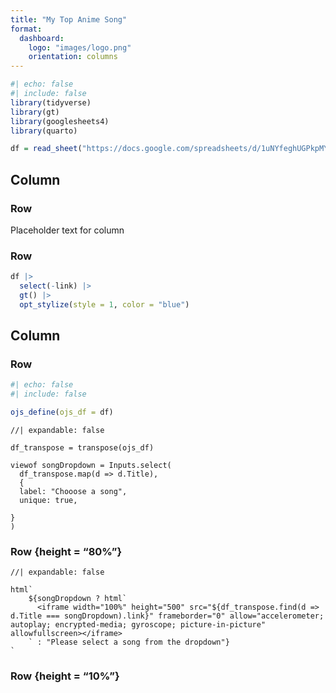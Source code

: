 ```yaml
---
title: "My Top Anime Song"
format:
  dashboard:
    logo: "images/logo.png"
    orientation: columns
---
```


```r
#| echo: false
#| include: false
library(tidyverse)
library(gt)
library(googlesheets4)
library(quarto)
```

```r
df = read_sheet("https://docs.google.com/spreadsheets/d/1uNYfeghUGPkpMYVwhLSkxx81_x8Syr7t9W8D4Ry4hag/edit?gid=0#gid=0")

```

## Column {width="60%"}

### Row {height="10%"}
Placeholder text for column 

### Row {height="90%"}

```r
df |> 
  select(-link) |> 
  gt() |> 
  opt_stylize(style = 1, color = "blue")
```

## Column {width="40%"}

### Row {height="10%"}

```r
#| echo: false
#| include: false

ojs_define(ojs_df = df)
```

```ojs
//| expandable: false

df_transpose = transpose(ojs_df)

viewof songDropdown = Inputs.select(
  df_transpose.map(d => d.Title),
  {
  label: "Chooose a song",
  unique: true,
  
}
)

```

### Row {height = "80%"}

```ojs
//| expandable: false

html`
    ${songDropdown ? html`
      <iframe width="100%" height="500" src="${df_transpose.find(d => d.Title === songDropdown).link}" frameborder="0" allow="accelerometer; autoplay; encrypted-media; gyroscope; picture-in-picture" allowfullscreen></iframe>
    ` : "Please select a song from the dropdown"}
`
```

### Row {height = "10%"}

::: {.card}

:::


